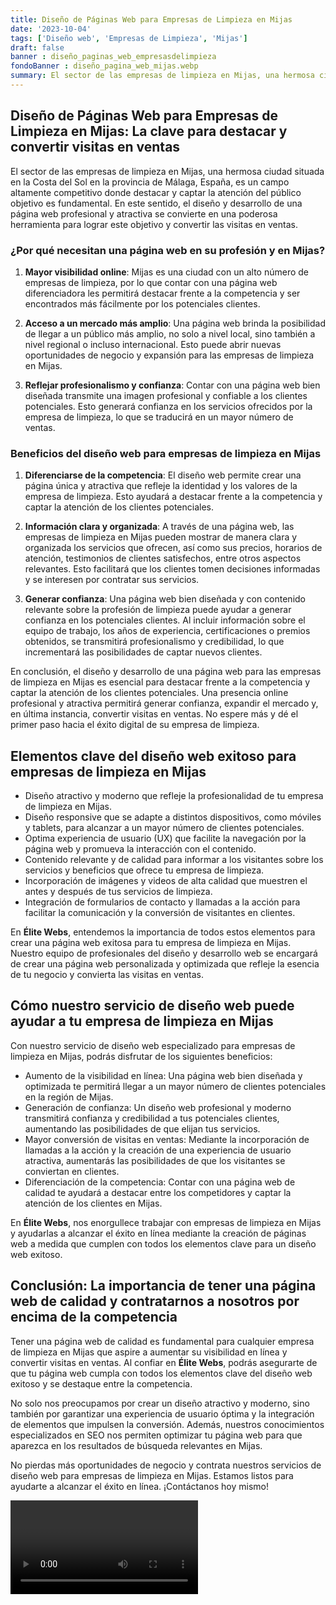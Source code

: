 ```yaml
---
title: Diseño de Páginas Web para Empresas de Limpieza en Mijas
date: '2023-10-04'
tags: ['Diseño web', 'Empresas de Limpieza', 'Mijas']
draft: false
banner : diseño_paginas_web_empresasdelimpieza
fondoBanner : diseño_pagina_web_mijas.webp
summary: El sector de las empresas de limpieza en Mijas, una hermosa ciudad situada en la Costa del Sol en la provincia de Málaga, España, es un campo altamente competitivo donde destacar y captar la atención del público objetivo es fundamental. En este sentido, el diseño y desarrollo de una página web profesional y atractiva se convierte en una poderosa herramienta para lograr este objetivo y convertir las visitas en ventas.
---
```


## Diseño de Páginas Web para Empresas de Limpieza en Mijas: La clave para destacar y convertir visitas en ventas

El sector de las empresas de limpieza en Mijas, una hermosa ciudad situada en la Costa del Sol en la provincia de Málaga, España, es un campo altamente competitivo donde destacar y captar la atención del público objetivo es fundamental. En este sentido, el diseño y desarrollo de una página web profesional y atractiva se convierte en una poderosa herramienta para lograr este objetivo y convertir las visitas en ventas.

### ¿Por qué necesitan una página web en su profesión y en Mijas?

1. **Mayor visibilidad online**: Mijas es una ciudad con un alto número de empresas de limpieza, por lo que contar con una página web diferenciadora les permitirá destacar frente a la competencia y ser encontrados más fácilmente por los potenciales clientes.

2. **Acceso a un mercado más amplio**: Una página web brinda la posibilidad de llegar a un público más amplio, no solo a nivel local, sino también a nivel regional o incluso internacional. Esto puede abrir nuevas oportunidades de negocio y expansión para las empresas de limpieza en Mijas.

3. **Reflejar profesionalismo y confianza**: Contar con una página web bien diseñada transmite una imagen profesional y confiable a los clientes potenciales. Esto generará confianza en los servicios ofrecidos por la empresa de limpieza, lo que se traducirá en un mayor número de ventas.

### Beneficios del diseño web para empresas de limpieza en Mijas

1. **Diferenciarse de la competencia**: El diseño web permite crear una página única y atractiva que refleje la identidad y los valores de la empresa de limpieza. Esto ayudará a destacar frente a la competencia y captar la atención de los clientes potenciales.

2. **Información clara y organizada**: A través de una página web, las empresas de limpieza en Mijas pueden mostrar de manera clara y organizada los servicios que ofrecen, así como sus precios, horarios de atención, testimonios de clientes satisfechos, entre otros aspectos relevantes. Esto facilitará que los clientes tomen decisiones informadas y se interesen por contratar sus servicios.

3. **Generar confianza**: Una página web bien diseñada y con contenido relevante sobre la profesión de limpieza puede ayudar a generar confianza en los potenciales clientes. Al incluir información sobre el equipo de trabajo, los años de experiencia, certificaciones o premios obtenidos, se transmitirá profesionalismo y credibilidad, lo que incrementará las posibilidades de captar nuevos clientes.

En conclusión, el diseño y desarrollo de una página web para las empresas de limpieza en Mijas es esencial para destacar frente a la competencia y captar la atención de los clientes potenciales. Una presencia online profesional y atractiva permitirá generar confianza, expandir el mercado y, en última instancia, convertir visitas en ventas. No espere más y dé el primer paso hacia el éxito digital de su empresa de limpieza.

<GifSeo />

<Cta />

## Elementos clave del diseño web exitoso para empresas de limpieza en Mijas

- Diseño atractivo y moderno que refleje la profesionalidad de tu empresa de limpieza en Mijas.
- Diseño responsive que se adapte a distintos dispositivos, como móviles y tablets, para alcanzar a un mayor número de clientes potenciales.
- Optima experiencia de usuario (UX) que facilite la navegación por la página web y promueva la interacción con el contenido.
- Contenido relevante y de calidad para informar a los visitantes sobre los servicios y beneficios que ofrece tu empresa de limpieza.
- Incorporación de imágenes y videos de alta calidad que muestren el antes y después de tus servicios de limpieza.
- Integración de formularios de contacto y llamadas a la acción para facilitar la comunicación y la conversión de visitantes en clientes.

En **Élite Webs**, entendemos la importancia de todos estos elementos para crear una página web exitosa para tu empresa de limpieza en Mijas. Nuestro equipo de profesionales del diseño y desarrollo web se encargará de crear una página web personalizada y optimizada que refleje la esencia de tu negocio y convierta las visitas en ventas.

## Cómo nuestro servicio de diseño web puede ayudar a tu empresa de limpieza en Mijas

Con nuestro servicio de diseño web especializado para empresas de limpieza en Mijas, podrás disfrutar de los siguientes beneficios:

- Aumento de la visibilidad en línea: Una página web bien diseñada y optimizada te permitirá llegar a un mayor número de clientes potenciales en la región de Mijas.
- Generación de confianza: Un diseño web profesional y moderno transmitirá confianza y credibilidad a tus potenciales clientes, aumentando las posibilidades de que elijan tus servicios.
- Mayor conversión de visitas en ventas: Mediante la incorporación de llamadas a la acción y la creación de una experiencia de usuario atractiva, aumentarás las posibilidades de que los visitantes se conviertan en clientes.
- Diferenciación de la competencia: Contar con una página web de calidad te ayudará a destacar entre los competidores y captar la atención de los clientes en Mijas.

En **Élite Webs**, nos enorgullece trabajar con empresas de limpieza en Mijas y ayudarlas a alcanzar el éxito en línea mediante la creación de páginas web a medida que cumplen con todos los elementos clave para un diseño web exitoso.

## Conclusión: La importancia de tener una página web de calidad y contratarnos a nosotros por encima de la competencia

Tener una página web de calidad es fundamental para cualquier empresa de limpieza en Mijas que aspire a aumentar su visibilidad en línea y convertir visitas en ventas. Al confiar en **Élite Webs**, podrás asegurarte de que tu página web cumpla con todos los elementos clave del diseño web exitoso y se destaque entre la competencia.

No solo nos preocupamos por crear un diseño atractivo y moderno, sino también por garantizar una experiencia de usuario óptima y la integración de elementos que impulsen la conversión. Además, nuestros conocimientos especializados en SEO nos permiten optimizar tu página web para que aparezca en los resultados de búsqueda relevantes en Mijas.

No pierdas más oportunidades de negocio y contrata nuestros servicios de diseño web para empresas de limpieza en Mijas. Estamos listos para ayudarte a alcanzar el éxito en línea. ¡Contáctanos hoy mismo!

<Video />

<CtaBot job='Empresas de Limpieza' city='Mijas'/>

<Gmaps query='Mijas+españa+maps' />